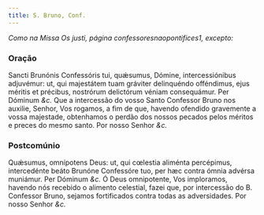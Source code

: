 ```yaml
---
title: S. Bruno, Conf.
---
```


<em>Como na Missa Os justi, página confessoresnaopontifices1, excepto:</em>

### Oração

<div class="grid grid-cols-2 gap-5">
  <span class="text-justify">
    Sancti Brunónis Confessóris tui, quǽsumus, Dómine, intercessiónibus
    adjuvémur: ut, qui majestátem tuam gráviter delinquéndo offéndimus, ejus
    méritis et précibus, nostrórum delictórum véniam consequámur. Per Dóminum
    <em>&c.</em>
  </span>
  <span class="text-justify">
    Que a intercessão do vosso Santo Confessor Bruno nos auxilie, Senhor, Vos
    rogamos, a fim de que, havendo ofendido gravemente a vossa majestade,
    obtenhamos o perdão dos nossos pecados pelos méritos e preces do mesmo
    santo. Por nosso Senhor <em>&c.</em>
  </span>
</div>

### Postcomúnio

<div class="grid grid-cols-2 gap-5">
  <span class="text-justify">
    Quǽsumus, omnípotens Deus: ut, qui cœlestia aliménta percépimus,
    intercedénte beáto Brunóne Confessóre tuo, per hæc contra ómnia advérsa
    muniámur. Per Dóminum <em>&c.</em>
  </span>
  <span class="text-justify">
    Ó Deus omnipotente, Vos imploramos, havendo nós recebido o alimento
    celestial, fazei que, por intercessão do B. Confessor Bruno, sejamos
    fortificados contra todas as adversidades. Por nosso Senhor <em>&c.</em>
  </span>
</div>
